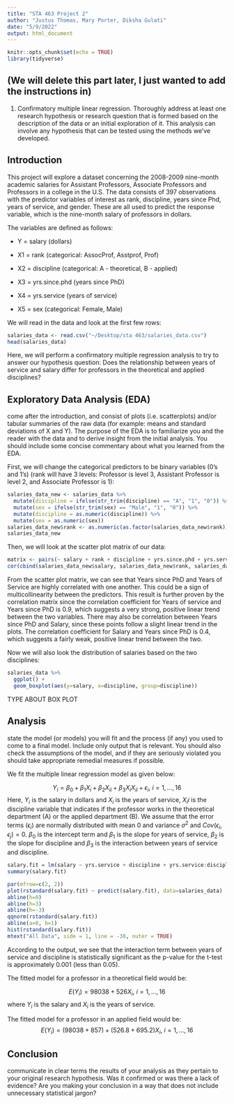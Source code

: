 ```yaml
---
title: "STA 463 Project 2"
author: "Justus Thomas, Mary Porter, Diksha Gulati"
date: "5/9/2022"
output: html_document
---
```


```r
knitr::opts_chunk$set(echo = TRUE)
library(tidyverse)
```

## (We will delete this part later, I just wanted to add the instructions in)

1. Confirmatory multiple linear regression. Thoroughly address at least one research hypothesis or research question that is formed based on the description of the data or an initial exploration of it. This analysis can involve any hypothesis that can be tested using the methods we’ve developed.

## Introduction
This project will explore a dataset concerning the 2008-2009 nine-month academic salaries for Assistant Professors, Associate Professors and Professors in a college in the U.S. The data consists of 397 observations with the predictor variables of interest as rank, discipline, years since Phd, years of service, and gender. These are all used to predict the response variable, which is the nine-month salary of professors in dollars.

The variables are defined as follows:

  * Y = salary (dollars)

  * X1 = rank (categorical: AssocProf, Asstprof, Prof)

  * X2 = discipline (categorical: A - theoretical, B - applied)

  * X3 = yrs.since.phd (years since PhD)

  * X4 = yrs.service (years of service)
  
  * X5 = sex (categorical: Female, Male) 

We will read in the data and look at the first few rows:
```r
salaries_data <- read.csv("~/Desktop/sta 463/salaries_data.csv")
head(salaries_data)
```

Here, we will perform a confirmatory multiple regression analysis to try to answer our hypothesis question: Does the relationship between years of service and salary differ for professors in the theoretical and applied disciplines?

## Exploratory Data Analysis (EDA)
come after the introduction, and consist of plots (i.e. scatterplots) and/or tabular summaries of the raw data (for example: means and standard deviations of X and Y). The purpose of the EDA is to familiarize you and the reader with the data and to derive insight from the initial analysis. You should include some concise commentary about what you learned from the EDA.

First, we will change the categorical predictors to be binary variables (0's and 1's) (rank will have 3 levels: Professor is level 3, Assistant Professor is level 2, and Associate Professor is 1):
```r
salaries_data_new <- salaries_data %>%
  mutate(discipline = ifelse(str_trim(discipline) == "A", "1", "0")) %>%
  mutate(sex = ifelse(str_trim(sex) == "Male", "1", "0")) %>% 
  mutate(discipline = as.numeric(discipline)) %>% 
  mutate(sex = as.numeric(sex))
salaries_data_new$rank <- as.numeric(as.factor(salaries_data_new$rank))
salaries_data_new
```

Then, we will look at the scatter plot matrix of our data:
```r
matrix <- pairs(~ salary + rank + discipline + yrs.since.phd + yrs.service + as.numeric(sex), data = salaries_data_new)
cor(cbind(salaries_data_new$salary, salaries_data_new$rank, salaries_data_new$discipline, salaries_data_new$yrs.since.phd, salaries_data_new$yrs.service, salaries_data_new$sex))
```
From the scatter plot matrix, we can see that Years since PhD and Years of Service are highly correlated with one another. This could be a sign of multicollinearity between the predictors. This result is further proven by the correlation matrix since the correlation coefficient for Years of service and Years since PhD is 0.9, which suggests a very strong, positive linear trend between the two variables. There may also be correlation between Years since PhD and Salary, since these points follow a slight linear trend in the plots. The correlation coefficient for Salary and Years since PhD is 0.4, which suggests a fairly weak, positive linear trend between the two.

Now we will also look the distribution of salaries based on the two disciplines:
```r
salaries_data %>% 
  ggplot() +
  geom_boxplot(aes(y=salary, x=discipline, group=discipline))
```

TYPE ABOUT BOX PLOT

## Analysis
state the model (or models) you will fit and the process (if any) you used to come to a final model. Include only output that is relevant. You should also check the assumptions of the model, and if they are seriously violated you should take appropriate remedial measures if possible.

We fit the multiple linear regression model as given below:

$$Y_i=\beta_0+\beta_1X_i+\beta_2X_{ii} + \beta_3X_iX_{ii}+\epsilon_i,\ i=1,...,16$$
Here, $Y_i$ is the salary in dollars and $X_i$ is the years of service, $X_ii$ is the discipline variable that indicates if the professor works in the theoretical department (A) or the applied department (B). 
We assume that the error terms ($\epsilon_i$) are normally distributed with mean 0 and variance $\sigma^2$ and $Cov(\epsilon_i,\epsilon_j) = 0$. 
$\beta_0$ is the intercept term and $\beta_1$ is the slope for years of service, $\beta_2$ is the slope for discipline and $\beta_3$ is the interaction between years of service and discipline.

```r
salary.fit = lm(salary ~ yrs.service + discipline + yrs.service:discipline, data = salaries_data)
summary(salary.fit)

par(mfrow=c(2, 2))
plot(rstandard(salary.fit) ~ predict(salary.fit), data=salaries_data)
abline(h=0)
abline(h=3)
abline(h=-3)
qqnorm(rstandard(salary.fit))
abline(a=0, b=1)
hist(rstandard(salary.fit))
mtext("All Data", side = 1, line = -30, outer = TRUE)
```

According to the output, we see that the interaction term between years of service and discipline is statistically significant as the p-value for the t-test is approximately 0.001 (less than 0.05). 



The fitted model for a professor in a theoretical field would be: 

$$E(Y_i)=98038+526X_i,\ i=1,...,16$$
where $Y_i$ is the salary and $X_i$ is the years of service. 

The fitted model for a professor in an applied field would be: 
$$E(Y_i)=(98038 + 857)+(526.8 + 695.2)X_i ,\ i=1,...,16$$

## Conclusion
communicate in clear terms the results of your analysis as they pertain to your original research hypothesis. Was it confirmed or was there a lack of evidence? Are you making your conclusion in a way that does not include unnecessary statistical jargon?

